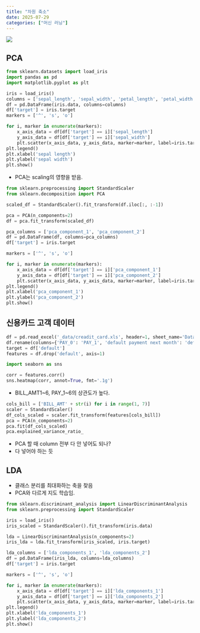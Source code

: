 ```yaml
---
title: "차원 축소"
date: 2025-07-29
categories: ["머신 러닝"]
---
```


![](/img/stat-thumb.jpg){.post-thumbnail}

## PCA

```python
from sklearn.datasets import load_iris
import pandas as pd
import matplotlib.pyplot as plt

iris = load_iris()
columns = ['sepal_length', 'sepal_width', 'petal_length', 'petal_width']
df = pd.DataFrame(iris.data, columns=columns)
df['target'] = iris.target
markers = ['^', 's', 'o']

for i, marker in enumerate(markers):
    x_axis_data = df[df['target'] == i]['sepal_length']
    y_axis_data = df[df['target'] == i]['sepal_width']
    plt.scatter(x_axis_data, y_axis_data, marker=marker, label=iris.target_names[i])
plt.legend()
plt.xlabel('sepal length')
plt.ylabel('sepal width')
plt.show()
```

- PCA는 scaling의 영향을 받음.

```python
from sklearn.preprocessing import StandardScaler
from sklearn.decomposition import PCA

scaled_df = StandardScaler().fit_transform(df.iloc[:, :-1])

pca = PCA(n_components=2)
df = pca.fit_transform(scaled_df)
```

```python
pca_columns = ['pca_component_1', 'pca_component_2']
df = pd.DataFrame(df, columns=pca_columns)
df['target'] = iris.target
```

```python
markers = ['^', 's', 'o']

for i, marker in enumerate(markers):
    x_axis_data = df[df['target'] == i]['pca_component_1']
    y_axis_data = df[df['target'] == i]['pca_component_2']
    plt.scatter(x_axis_data, y_axis_data, marker=marker, label=iris.target_names[i])
plt.legend()
plt.xlabel('pca_component_1')
plt.ylabel('pca_component_2')
plt.show()
```

## 신용카드 고객 데이터

```python
df = pd.read_excel('_data/creadit_card.xls', header=1, sheet_name='Data').iloc[:, 1:]
df.rename(columns={'PAY_0': 'PAY_1', 'default payment next month': 'default'}, inplace=True)
target = df['default']
features = df.drop('default', axis=1)
```

```python
import seaborn as sns

corr = features.corr()
sns.heatmap(corr, annot=True, fmt='.1g')
```

- BILL_AMT1~6, PAY_1~6의 상관도가 높다.

```python
cols_bill = ['BILL_AMT' + str(i) for i in range(1, 7)]
scaler = StandardScaler()
df_cols_scaled = scaler.fit_transform(features[cols_bill])
pca = PCA(n_components=2)
pca.fit(df_cols_scaled)
pca.explained_variance_ratio_
```

- PCA 할 때 column 전부 다 안 넣어도 되나?
- 다 넣어야 하는 듯

## LDA

- 클래스 분리를 최대화하는 축을 찾음
- PCA와 다르게 지도 학습임.

```python
from sklearn.discriminant_analysis import LinearDiscriminantAnalysis
from sklearn.preprocessing import StandardScaler

iris = load_iris()
iris_scaled = StandardScaler().fit_transform(iris.data)
```

```python
lda = LinearDiscriminantAnalysis(n_components=2)
iris_lda = lda.fit_transform(iris_scaled, iris.target)
```

```python
lda_columns = ['lda_components_1', 'lda_components_2']
df = pd.DataFrame(iris_lda, columns=lda_columns)
df['target'] = iris.target

markers = ['^', 's', 'o']

for i, marker in enumerate(markers):
    x_axis_data = df[df['target'] == i]['lda_components_1']
    y_axis_data = df[df['target'] == i]['lda_components_2']
    plt.scatter(x_axis_data, y_axis_data, marker=marker, label=iris.target_names[i])
plt.legend()
plt.xlabel('lda_components_1')
plt.ylabel('lda_components_2')
plt.show()
```
